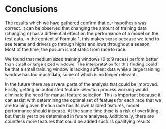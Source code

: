 # Conclusions
The results which we have gathered confirm that our hypothesis was correct.
It can be observed that changing the amount of training data (changing n)
has a differential effect on the performance of a model on the test data.
In the context of Formula 1, this makes sense because we tend to see teams
and drivers go through highs and lows throughout a season. Most of the time,
the podium is not static from race to race.

We found that medium sized training windows (6 to 9 races) perfom better than
small or large sized windows. The interpretation for this finding could be that
a small training window is lacking suffient data while a large training window
has too much data, some of which is no longer relevant.

In the future there are several parts of the analysis that could be improved.
Firstly, getting an automated feature selection process working would eliminate the
need for manual feature selection. This is important because it can assist with determining 
the optimal set of features for each race that we are training over. If each race has its 
own tailored features, model performance should increase. At the same time there is a risk 
of overfitting, but that is yet to be determined in future analyses. Additionally, there
are countless more features that could be added such as qualifying results. 

<!--
Overall our hypothesis was correct
changing the amount of data we train over has a differtial effect on the performance of the model on races/data
this makes sense because of how we think of the results changing over time
medium size windows work better
validated our hypothesis that standardising the distribution of points improves performance
for future work we have several goals; first we need to automate the feature selection process so that there isn't any need for manual feature selection.

so the reason that feature selection is important is that it can assist with determining the optimal set of features for each of the races or the subset of races that we're training over so for example when a lot in the series of various is in that so that Charles might be a better predictor of performance on the next race and sequence but that may not be true of some other set of races that occur say from after Monaco 2024 he didn't do so well so he probably wouldn't be such a great predictor of podium finishing prediction after that point so you can see how like different features overtime will have a differential effect and so if we're able to tailor the features that are important over different subsets of races then we'll be able to perform better overall or at least that's what we hypothesize. alternatively this could lead to overfitting on or a less robust methodology which means that our performance actually decreases but that's yet to be determined by future method evaluations. additionally it would be good to incorporate more relevant data even more relevant data such as FP1 session or FP2SESSION FP3 session evaluations which examine the relative speed and performance of different cars and drivers from a lap time perspective over different settings like tire compound run length. so for example a long run might be 20 to 30 laps versus 17 laps for a short run how drivers compare across that all of these different features are extremely useful but we haven't yet been able to integrate into our modeling which means that we're naturally losing out on a lot of very relevant information
-->